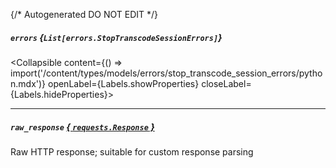{/* Autogenerated DO NOT EDIT  */}

##### `errors` *{`List[errors.StopTranscodeSessionErrors]`}*
<Collapsible content={() => import('/content/types/models/errors/stop_transcode_session_errors/python.mdx')} openLabel={Labels.showProperties} closeLabel={Labels.hideProperties}>
</Collapsible>

---
##### `raw_response` [*{ `requests.Response` }*](https://requests.readthedocs.io/en/latest/api/#requests.Response)
Raw HTTP response; suitable for custom response parsing


